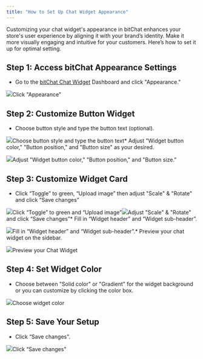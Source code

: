 ```yaml
---
title: "How to Set Up Chat Widget Appearance"
---
```


Customizing your chat widget's appearance in bitChat enhances your store's user experience by aligning it with your brand’s identity. Make it more visually engaging and intuitive for your customers. Here’s how to set it up for optimal setting.

## **Step 1: Access bitChat Appearance Settings**

* Go to the [bitChat Chat Widget](https://app.bitbybit.studio/bitchat/wa-widget) Dashboard and click "Appearance."  


![](https://cdn.prod.website-files.com/659655f5b20d395a5c69efcf/66fe685d599329b4670f58f4_AD_4nXc08xYJ4iL9QVscOtzuy_-OLwJI4gjM6COiRu3iffXUTB92cSshK5d_tm8JhJzE7WvL5_2pm3_xSJo1SBm8dWuEe05lYb9C1ChpbI4h0grxDooW-RohkasLh443FCM5g7WB7p81oW59oBxASjaPHddqMis.png)Click "Appearance"‍

## **Step 2: Customize Button Widget**

* Choose button style and type the button text (optional).  


![](https://cdn.prod.website-files.com/659655f5b20d395a5c69efcf/66fe685d14a594628ad96530_AD_4nXdQ2c-L_AZ6wNF7YFNPw7xUAJEsWzYzpWj2lWGKGGw0Ob70GGlXaup-BYHFz477DtgY-qIpWWqaUB-X8L1jTFAkcV9ECiW6uDCNGgxmq6xNorgEOWPQ_YlyrH-M5khG0N0CyTuP8YtNA6OCALwPAA9oGfn2.png)Choose button style and type the button text* Adjust "Widget button color," "Button position," and "Button size" as your desired.  


![](https://cdn.prod.website-files.com/659655f5b20d395a5c69efcf/66fe685d167078cc437e190d_AD_4nXf9JMlUlWEnDxKnpIIlN4LTMTNQbJqbhzY25HyquhN-i2zqc1oQynTCACInq8sxg94XeBNm9gw4tdcqTf_np2jjo7KhdUtbUA-dim1R3Pr9R2s6uP-ucwSxvTbr6HuI7iemFwsovB0-i20XnlkCMXcRaylr.png)Adjust "Widget button color," "Button position," and "Button size."‍

## **Step 3: Customize Widget Card**

* Click “Toggle” to green, “Upload image” then adjust "Scale" & "Rotate" and click “Save changes”  


![](https://cdn.prod.website-files.com/659655f5b20d395a5c69efcf/6706e6e91623c8ee459a84ac_AD_4nXfaRqwphTT5oKBd3YdAM5dplxKdSJfbIw2s9Qxlk0QVUDNh3qMskCjjutNNclGJgxZ_BaFQkM3IhtUtmNyzuVf-LikyoQ8-nW_B_ZVrDbb5FfBB5TcmYynMZJFE_dnvJ621Kms16fDVuwhv2jYYqHhgvOVC.png)Click “Toggle” to green and “Upload image”![](https://cdn.prod.website-files.com/659655f5b20d395a5c69efcf/6706e52b15699dec12544ea4_AD_4nXdleIXwNXcsKAyx5D2gnwgdPdYEAPQtz6uMs0GRN8X-dUrQmifZxRUuU_dFUx4-kYViNVaanOj1iSYqi-EzZ9y5zImvsGamd2epWz1r0ydRVghiApdX3R8eJ16qXLfpkBEYKpR2CS3Pq72R5szEXXuHg_Iw.png)Adjust "Scale" & "Rotate" and click “Save changes”* Fill in “Widget header” and “Widget sub-header”.  


![](https://cdn.prod.website-files.com/659655f5b20d395a5c69efcf/6706e528cd3a9c8c81b82f1f_AD_4nXcVPdQS6X6QO5OiogioixYbw0CEFBsfHL-Dga_BrO6ZiSh-nITOrRdJjQvLQV9ljfZy7F2JrtoZIgDzssBVoyB7fOioEIEt0TDtXZYPx5qvznM4fKpSxp0rqwnwzo5t0deupa2qpibjWlnIRzLACZYPkiOe.png)Fill in “Widget header” and “Widget sub-header”.* Preview your chat widget on the sidebar.  


![](https://cdn.prod.website-files.com/659655f5b20d395a5c69efcf/6706e52ac484183d6e8d377f_AD_4nXdi84VKQGryi8GF0hjYoVeQyai_FX7nkMoJLkg1HnMjMKyAUpvTDsCZ6copXTOH-DhauUrWDqOhgwX_EpTKbHYnWyNQoSfTLxpS0Sa04-X7Rw1cNqCN6xhwJPuiZtp3ENAh1s8DNo91GXixHNjDROnBhjkV.png)Preview your Chat Widget‍

## **Step 4: Set Widget Color**

* Choose between "Solid color" or "Gradient" for the widget background or you can customize by clicking the color box.  


![](https://cdn.prod.website-files.com/659655f5b20d395a5c69efcf/66fe685d69170883a5211b8f_AD_4nXe42IHw2cMnAVaxoun9KwNLG98v4TWFD0gX6JKTj5a994pcd8zGpHxxTe6yDI5smHE_JJAxTmbU_oRtM-lFMM6WymYvFpVOu_q8W9sV1F4YGRLXhsur8LALWKDzHWdWBTRa3tjuEKs_ocejzp_D8_PlNW39.png)Choose widget color‍

## **Step 5: Save Your Setup**

* Click “Save changes".  


![](https://cdn.prod.website-files.com/659655f5b20d395a5c69efcf/66ff4e96dd07492f0ca27318_66fe685d5d78b249df1e1da0_AD_4nXfMEwmXptvBBdLzfO3EOuB2nz-Jx9Z2kxQrFCB-ra5eKGv4mcrmBYlkXxIUEfNxIcFo514grcgpErcE6zCgQxvY5ld1RUDFcgMDPc_4q3Yr8PqwnTVec3-hIrTFq5FGJc4lfzn1bj3JlWeJHPfneFldX-pb.png)Click “Save changes"
